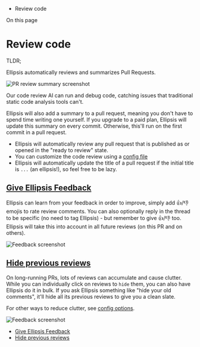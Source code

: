 *   Review code

On this page

# Review code

<Info>

TLDR;

Ellipsis automatically reviews and summarizes Pull Requests.



</Info>

![PR review summary screenshot](https://docs.ellipsis.dev/assets/images/pr_review_summary-4e3355957cec6be485d42b1e58547d02.png)

Our code review AI can run and debug code, catching issues that traditional static code analysis tools can't.

Ellipsis will also add a summary to a pull request, meaning you don't have to spend time writing one yourself. If you upgrade to a paid plan, Ellipsis will update this summary on every commit. Otherwise, this'll run on the first commit in a pull request.

*   Ellipsis will automatically review any pull request that is published as or opened in the "ready to review" state.
*   You can customize the code review using a [config file](/config)
*   Ellipsis will automatically update the title of a pull request if the initial title is `...` (an ellipsis!), so feel free to be lazy.

## [Give Ellipsis Feedback​](#null)

Ellipsis can learn from your feedback in order to improve, simply add 👍/👎 emojis to rate review comments. You can also optionally reply in the thread to be specific (no need to tag Ellipsis) - but remember to give 👍/👎 too. Ellipsis will take this into account in all future reviews (on this PR and on others).

![Feedback screenshot](https://docs.ellipsis.dev/assets/images/ellipsis-give-feedback-ignore-experimental-dir-e3f3eb95fd8b2d09128c7423e2dd3906.png)

## [Hide previous reviews​](#null)

On long-running PRs, lots of reviews can accumulate and cause clutter. While you can individually click on reviews to `hide` them, you can also have Ellipsis do it in bulk. If you ask Ellipsis something like "hide your old comments", it'll hide all its previous reviews to give you a clean slate.

For other ways to reduce clutter, see [config options](/config).

![Feedback screenshot](https://docs.ellipsis.dev/assets/images/ellipsis-hide-old-reviews-bdb023e78c5a48261d65a95a5c92ba54.png)

*   [Give Ellipsis Feedback](#give-ellipsis-feedback)
*   [Hide previous reviews](#hide-previous-reviews)
